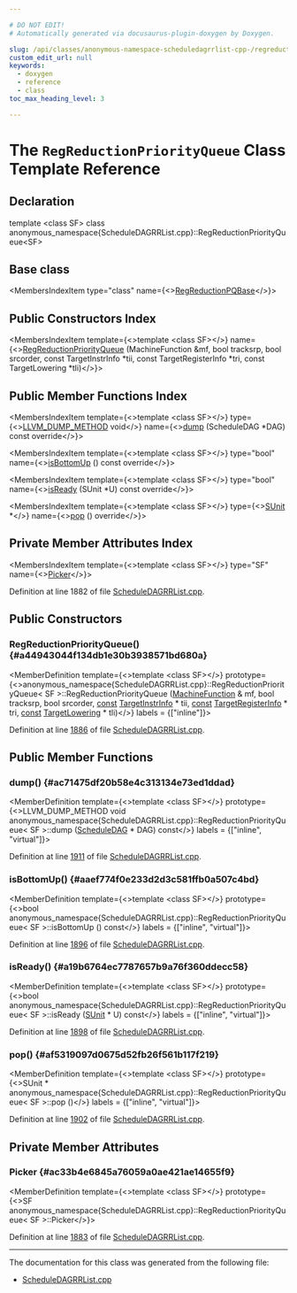 ```yaml
---

# DO NOT EDIT!
# Automatically generated via docusaurus-plugin-doxygen by Doxygen.

slug: /api/classes/anonymous-namespace-scheduledagrrlist-cpp-/regreductionpriorityqueue
custom_edit_url: null
keywords:
  - doxygen
  - reference
  - class
toc_max_heading_level: 3

---
```





# The `RegReductionPriorityQueue` Class Template Reference

<DoxygenPage pluginConfig={pluginConfig}>



## Declaration

<CodeBlock>template &lt;class SF&gt;
class anonymous_namespace{ScheduleDAGRRList.cpp}::RegReductionPriorityQueue&lt;SF&gt;</CodeBlock>

## Base class

<MembersIndex>

<MembersIndexItem
  type="class"
  name={<><a href="/docs/api/classes/anonymous-namespace-scheduledagrrlist-cpp-/regreductionpqbase">RegReductionPQBase</a></>}>
</MembersIndexItem>

</MembersIndex>

## Public Constructors Index

<MembersIndex>

<MembersIndexItem
  template={<>template &lt;class SF&gt;</>}
  name={<><a href="#a44943044f134db1e30b3938571bd680a">RegReductionPriorityQueue</a> (MachineFunction &amp;mf, bool tracksrp, bool srcorder, const TargetInstrInfo &#42;tii, const TargetRegisterInfo &#42;tri, const TargetLowering &#42;tli)</>}>
</MembersIndexItem>

</MembersIndex>

## Public Member Functions Index

<MembersIndex>

<MembersIndexItem
  template={<>template &lt;class SF&gt;</>}
  type={<><a href="/docs/api/files/include/include/llvm/include/llvm/support/compiler-h/#aa863693eef567397d9c292da5bf22d34">LLVM&#95;DUMP&#95;METHOD</a> void</>}
  name={<><a href="#ac71475df20b58e4c313134e73ed1ddad">dump</a> (ScheduleDAG &#42;DAG) const override</>}>
</MembersIndexItem>

<MembersIndexItem
  template={<>template &lt;class SF&gt;</>}
  type="bool"
  name={<><a href="#aaef774f0e233d2d3c581ffb0a507c4bd">isBottomUp</a> () const override</>}>
</MembersIndexItem>

<MembersIndexItem
  template={<>template &lt;class SF&gt;</>}
  type="bool"
  name={<><a href="#a19b6764ec7787657b9a76f360ddecc58">isReady</a> (SUnit &#42;U) const override</>}>
</MembersIndexItem>

<MembersIndexItem
  template={<>template &lt;class SF&gt;</>}
  type={<><a href="/docs/api/classes/llvm/sunit">SUnit</a> &#42;</>}
  name={<><a href="#af5319097d0675d52fb26f561b117f219">pop</a> () override</>}>
</MembersIndexItem>

</MembersIndex>

## Private Member Attributes Index

<MembersIndex>

<MembersIndexItem
  template={<>template &lt;class SF&gt;</>}
  type="SF"
  name={<><a href="#ac33b4e6845a76059a0ae421ae14655f9">Picker</a></>}>
</MembersIndexItem>

</MembersIndex>


Definition at line 1882 of file <a href="/docs/api/files/lib/lib/codegen/lib/codegen/selectiondag/scheduledagrrlist-cpp">ScheduleDAGRRList.cpp</a>.

<SectionDefinition>

## Public Constructors

### RegReductionPriorityQueue() {#a44943044f134db1e30b3938571bd680a}

<MemberDefinition
  template={<>template &lt;class SF&gt;</>}
  prototype={<>anonymous&#95;namespace&#123;ScheduleDAGRRList.cpp&#125;::RegReductionPriorityQueue&lt; SF &gt;::RegReductionPriorityQueue (<a href="/docs/api/classes/llvm/machinefunction">MachineFunction</a> &amp; mf, bool tracksrp, bool srcorder, <a href="/docs/api/files/lib/lib/target/lib/target/aarch64/aarch64promoteconstant-cpp/#a90f8350fecae261c25be85d38b451bff">const</a> <a href="/docs/api/classes/llvm/targetinstrinfo">TargetInstrInfo</a> &#42; tii, <a href="/docs/api/files/lib/lib/target/lib/target/aarch64/aarch64promoteconstant-cpp/#a90f8350fecae261c25be85d38b451bff">const</a> <a href="/docs/api/classes/llvm/targetregisterinfo">TargetRegisterInfo</a> &#42; tri, <a href="/docs/api/files/lib/lib/target/lib/target/aarch64/aarch64promoteconstant-cpp/#a90f8350fecae261c25be85d38b451bff">const</a> <a href="/docs/api/classes/llvm/targetlowering">TargetLowering</a> &#42; tli)</>}
  labels = {["inline"]}>

Definition at line <a href="/docs/api/files/lib/lib/codegen/lib/codegen/selectiondag/scheduledagrrlist-cpp/#l01886">1886</a> of file <a href="/docs/api/files/lib/lib/codegen/lib/codegen/selectiondag/scheduledagrrlist-cpp">ScheduleDAGRRList.cpp</a>.
</MemberDefinition>

</SectionDefinition>

<SectionDefinition>

## Public Member Functions

### dump() {#ac71475df20b58e4c313134e73ed1ddad}

<MemberDefinition
  template={<>template &lt;class SF&gt;</>}
  prototype={<>LLVM&#95;DUMP&#95;METHOD void anonymous&#95;namespace&#123;ScheduleDAGRRList.cpp&#125;::RegReductionPriorityQueue&lt; SF &gt;::dump (<a href="/docs/api/classes/llvm/scheduledag">ScheduleDAG</a> &#42; DAG) const</>}
  labels = {["inline", "virtual"]}>

Definition at line <a href="/docs/api/files/lib/lib/codegen/lib/codegen/selectiondag/scheduledagrrlist-cpp/#l01911">1911</a> of file <a href="/docs/api/files/lib/lib/codegen/lib/codegen/selectiondag/scheduledagrrlist-cpp">ScheduleDAGRRList.cpp</a>.
</MemberDefinition>

### isBottomUp() {#aaef774f0e233d2d3c581ffb0a507c4bd}

<MemberDefinition
  template={<>template &lt;class SF&gt;</>}
  prototype={<>bool anonymous&#95;namespace&#123;ScheduleDAGRRList.cpp&#125;::RegReductionPriorityQueue&lt; SF &gt;::isBottomUp () const</>}
  labels = {["inline", "virtual"]}>

Definition at line <a href="/docs/api/files/lib/lib/codegen/lib/codegen/selectiondag/scheduledagrrlist-cpp/#l01896">1896</a> of file <a href="/docs/api/files/lib/lib/codegen/lib/codegen/selectiondag/scheduledagrrlist-cpp">ScheduleDAGRRList.cpp</a>.
</MemberDefinition>

### isReady() {#a19b6764ec7787657b9a76f360ddecc58}

<MemberDefinition
  template={<>template &lt;class SF&gt;</>}
  prototype={<>bool anonymous&#95;namespace&#123;ScheduleDAGRRList.cpp&#125;::RegReductionPriorityQueue&lt; SF &gt;::isReady (<a href="/docs/api/classes/llvm/sunit">SUnit</a> &#42; U) const</>}
  labels = {["inline", "virtual"]}>

Definition at line <a href="/docs/api/files/lib/lib/codegen/lib/codegen/selectiondag/scheduledagrrlist-cpp/#l01898">1898</a> of file <a href="/docs/api/files/lib/lib/codegen/lib/codegen/selectiondag/scheduledagrrlist-cpp">ScheduleDAGRRList.cpp</a>.
</MemberDefinition>

### pop() {#af5319097d0675d52fb26f561b117f219}

<MemberDefinition
  template={<>template &lt;class SF&gt;</>}
  prototype={<>SUnit &#42; anonymous&#95;namespace&#123;ScheduleDAGRRList.cpp&#125;::RegReductionPriorityQueue&lt; SF &gt;::pop ()</>}
  labels = {["inline", "virtual"]}>

Definition at line <a href="/docs/api/files/lib/lib/codegen/lib/codegen/selectiondag/scheduledagrrlist-cpp/#l01902">1902</a> of file <a href="/docs/api/files/lib/lib/codegen/lib/codegen/selectiondag/scheduledagrrlist-cpp">ScheduleDAGRRList.cpp</a>.
</MemberDefinition>

</SectionDefinition>

<SectionDefinition>

## Private Member Attributes

### Picker {#ac33b4e6845a76059a0ae421ae14655f9}

<MemberDefinition
  template={<>template &lt;class SF&gt;</>}
  prototype={<>SF anonymous&#95;namespace&#123;ScheduleDAGRRList.cpp&#125;::RegReductionPriorityQueue&lt; SF &gt;::Picker</>}>

Definition at line <a href="/docs/api/files/lib/lib/codegen/lib/codegen/selectiondag/scheduledagrrlist-cpp/#l01883">1883</a> of file <a href="/docs/api/files/lib/lib/codegen/lib/codegen/selectiondag/scheduledagrrlist-cpp">ScheduleDAGRRList.cpp</a>.
</MemberDefinition>

</SectionDefinition>

<hr/>

The documentation for this class was generated from the following file:

<ul>
<li><a href="/docs/api/files/lib/lib/codegen/lib/codegen/selectiondag/scheduledagrrlist-cpp">ScheduleDAGRRList.cpp</a></li>
</ul>

</DoxygenPage>
